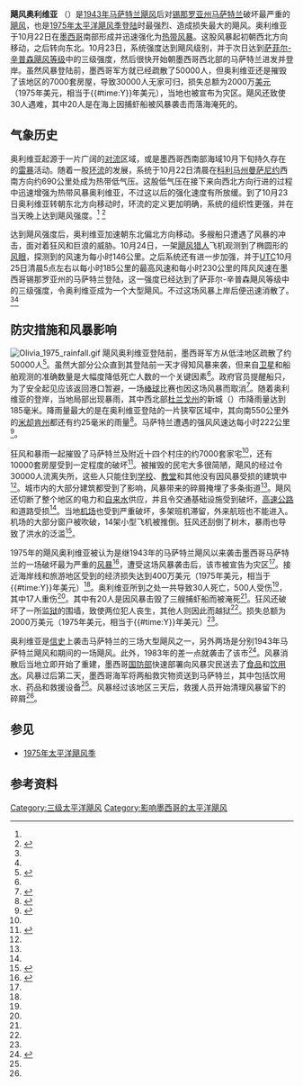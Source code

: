 {{Infobox Hurricane
| Name=飓风奥利维亚
| Type=飓风
| Year=1975
| Basin=EPac
| Image name=[[协调世界时|UTC]]10月24日22点15分，飓风奥利维亚即将登陆
| Image location=Oliviaoct2419752215UTC.gif
| Formed=1975年10月22日
| Dissipated=1975年10月25日
| 1-min winds=100
| Pressure=
| Damages=20
| Inflated=0
| Fatalities=直接造成30人死亡
| Areas=[[墨西哥|墨西哥]]
| Hurricane season=[[1975年太平洋飓风季|1975年太平洋飓风季]]
}}

'''飓风奥利维亚''' （{{lang-en|Hurricane Olivia}}）是[[1943年马萨特兰飓风|1943年马萨特兰飓风]]后对[[锡那罗亚州|锡那罗亚州]][[马萨特兰|马萨特兰]]破坏最严重的[[热带气旋|飓风]]，也是[[1975年太平洋飓风季|1975年太平洋飓风季]][[登陆_(气象学)|登陆]]时最强烈、造成损失最大的飓风。奥利维亚于10月22日在[[墨西哥|墨西哥]]南部形成并迅速强化为[[热带气旋|热带风暴]]。这股风暴起初朝西北方向移动，之后转向东北。10月23日，系统强度达到飓风级别，并于次日达到[[萨菲尔-辛普森飓风等级|萨菲尔-辛普森飓风等级]]中的三级强度，然后很快开始朝墨西哥西北部的马萨特兰进发并登岸。虽然风暴登陆前，墨西哥军方就已经疏散了50000人，但奥利维亚还是摧毁了该地区的7000套房屋，导致30000人无家可归，损失总额为2000万[[美元|美元]]（1975年美元，相当于{{Formatprice|{{Inflation|US|20000000|1975}}}}{{#time:Y}}年美元），当地也被宣布为灾区。飓风还致使30人遇难，其中20人是在海上因捕虾船被风暴袭击而落海淹死的。

== 气象历史 ==
{{storm path|Olivia 1975 track.png}}
奥利维亚起源于一片广阔的[[大气对流|对流]]区域，或是墨西哥西南部海域10月下旬持久存在的[[雷暴|雷暴]]活动。随着一股[[大气环流|环流]]的发展，系统于10月22日清晨在[[科利马州|科利马州]][[曼萨尼约|曼萨尼约]]西南方向约690公里处成为热带低气压。这股低气压在接下来向西北方向行进的过程中迅速增强为热带风暴奥利维亚，不过这以后的强化速度有所放缓。到了10月23日奥利维亚转朝东北方向移动时，环流的定义更加明确，系统的组织性更强，并在当天晚上达到飓风强度。<ref name="mwr"/><!--mwr已在模板定義--><ref name="EPAC HURDAT">{{cite web |author=National Hurricane Center |author2=Hurricane Research Division |author3=Central Pacific Hurricane Center |publisher=United States National Oceanic and Atmospheric Administration's National Weather Service |date=2013-04-05 |accessdate=2013-11-25 |title=The Northeast and North Central Pacific hurricane database 1949-2012 |url=http://www.nhc.noaa.gov/data/hurdat/hurdat2-nencpac-1949-2012-040513.txt |archivedate=2013-10-01 |deadurl=no |archiveurl=https://web.archive.org/web/20131001112711/http://www.nhc.noaa.gov/data/hurdat/hurdat2-nencpac-1949-2012-040513.txt }}</ref>

达到飓风强度后，奥利维亚加速朝东北偏北方向移动。多艘船只遭遇了风暴的冲击，面对着狂风和巨浪的威胁。10月24日，一架[[飓风猎人|飓风猎人]]飞机观测到了椭圆形的[[风眼|风眼]]，探测到的风速为每小时146公里。之后系统还有进一步加强，并于[[协调世界时|UTC]]10月25日清晨5点左右以每小时185公里的最高风速和每小时230公里的阵风风速在墨西哥锡那罗亚州的马萨特兰登陆，这一强度已经达到了萨菲尔-辛普森飓风等级中的三级强度，令奥利维亚成为一个大型飓风。不过这场风暴上岸后便迅速消散了。<ref name="mwr" /><ref name="EPAC HURDAT" />

== 防灾措施和风暴影响 ==
{{Most intense landfalling Pacific hurricanes}}
[[Image:Olivia_1975_rainfall.gif|thumb]]
飓风奥利维亚登陆前，墨西哥军方从低洼地区疏散了约50000人<ref name="ap1027">{{cite news |author=Staff Writer |agency=Associated Press |newspaper=The Victoria Advocate |title=Hurricane Leaves Two Dead |accessdate=2013-11-26 |url=http://news.google.com/newspapers?id=UC8PAAAAIBAJ&sjid=hIUDAAAAIBAJ&pg=7119,4901253&dq=hurricane+olivia&hl=en |archive-date=2022-04-24 |archive-url=https://web.archive.org/web/20220424055722/https://news.google.com/newspapers?id=UC8PAAAAIBAJ&sjid=hIUDAAAAIBAJ&pg=7119,4901253&dq=hurricane+olivia&hl=en }}</ref>。虽然大部分公众直到其登陆前一天才得知风暴来袭，但来自[[卫星|卫星]]和船舶观测的准确数量是大幅度降低死亡人数的一个关键因素<ref name="mwr" />。政府官员提醒船只，为了安全起见应该返回港口暂避，一场[[棒球|棒球]]比赛也因这场风暴而取消<ref name="sp">{{cite web |author=Enrique Vega Ayala |publisher=Noroeste |title="Olivia": Cuatro horas de miedo |accessdate=2013-11-26 |deadurl=no |date=2009-10-20 |url=http://www.noroeste.com.mx/publicaciones.php?id=522344 |archivedate=2012-03-17 |archiveurl=https://web.archive.org/web/20120317183211/http://www.noroeste.com.mx/publicaciones.php?id=522344 }}</ref>。随着奥利维亚的登岸，当地局部出现暴雨，其中西北部[[杜兰戈州|杜兰戈州]]的新城（{{lang|es|Pueblo Nuevo}}）市降雨量达到185毫米。降雨量最大的是在奥利维亚登陆的一片狭窄区域中，其向南550公里外的[[米却肯州|米却肯州]]都还有约25毫米的雨量<ref>{{cite web |author=David M. Roth |date=2009-07-23 |title=Hurricane Olivia - October 21-26, 1975 |publisher=Hydrometeorological Prediction Center |accessdate=2013-11-26 |archivedate=2013-09-22 |deadurl=no |archiveurl=https://web.archive.org/web/20130922004451/http://www.wpc.ncep.noaa.gov/tropical/rain/olivia1975.html |url=http://www.wpc.ncep.noaa.gov/tropical/rain/olivia1975.html }}</ref>。马萨特兰遭遇的强风风速达每小时222公里<ref name="ap1026">{{cite news |author=Staff Writer |title=30000 Homeless, 25 dead in Hurricane |date=1975-10-26 |newspaper=Tri City Herald |agency=Associated Press |url=http://news.google.com/newspapers?id=9gMxAAAAIBAJ&sjid=i-EFAAAAIBAJ&pg=3161,6491680&dq=hurricane+olivia&hl=en |accessdate=2011-02-11}}</ref>。

狂风和暴雨一起摧毁了马萨特兰及附近十四个村庄的约7000套家宅<ref name="mwr" />，还有10000套房屋受到一定程度的破坏<ref name="deseret">{{cite news |author=Staff Writer |agency=United Press International |date=1975-10-27 |title=Hurricane kills 27 |accessdate=2013-11-26 |newspaper=The Deseret News |url=http://news.google.com/newspapers?id=K85SAAAAIBAJ&sjid=OX8DAAAAIBAJ&pg=5746,6910956&dq=hurricane+olivia&hl=en |archive-date=2022-04-24 |archive-url=https://web.archive.org/web/20220424055743/https://news.google.com/newspapers?id=K85SAAAAIBAJ&sjid=OX8DAAAAIBAJ&pg=5746,6910956&dq=hurricane+olivia&hl=en }}</ref>。被摧毁的民宅大多很简陋，飓风的经过令30000人流离失所，这些人只能住到[[学校|学校]]、[[教堂|教堂]]和其他没有因风暴受损的建筑中<ref name="ap1026" />。城市内的大部分建筑都受到了影响，风暴带来的碎屑掩埋了多条街道<ref name="sp" />。飓风还切断了整个地区的电力和[[自来水|自来水]]供应，并且令交通基础设施受到破坏，[[高速公路|高速公路]]和道路受损<ref name="ap1027" />。当地[[机场|机场]]也受到严重破坏，多架班机滞留，外来航班也不能进入。机场的大部分窗户被吹破，14架小型飞机被推倒。狂风还刮倒了树木，暴雨也导致了洪水的泛滥<ref name="calgary">{{cite news |author=John Schmidt |newspaper=The Calgary Herald |date=1975-10-28 |title=Farmers View Wreckage |accessdate=2013-11-26 |url=http://news.google.com/newspapers?id=unJkAAAAIBAJ&sjid=C34NAAAAIBAJ&pg=2292,3763627&dq=hurricane+olivia&hl=en |archive-date=2020-07-25 |archive-url=https://web.archive.org/web/20200725185824/https://news.google.com/newspapers?id=unJkAAAAIBAJ&sjid=C34NAAAAIBAJ&pg=2292,3763627&dq=hurricane+olivia&hl=en |dead-url=no }}</ref>。

1975年的飓风奥利维亚被认为是继1943年的马萨特兰飓风以来袭击墨西哥马萨特兰的一场破坏最为严重的[[风暴|风暴]]<ref>{{cite news |author=Staff Writer |newspaper=Bangor Daily News |accessdate=2013-11-26 |title=Storm Damage Cleanup Begins |date=1975-10-28 |url=http://news.google.com/newspapers?id=NBQ9AAAAIBAJ&sjid=jS4MAAAAIBAJ&pg=3290,4551369&dq=hurricane+olivia&hl=en |archive-date=2022-04-17 |archive-url=https://web.archive.org/web/20220417022338/https://news.google.com/newspapers?id=NBQ9AAAAIBAJ&sjid=jS4MAAAAIBAJ&pg=3290,4551369&dq=hurricane+olivia&hl=en }}</ref>，遭受这场风暴袭击后，该市被宣告为灾区<ref name="deseret" />。接近海岸线和旅游地区受到的经济损失达到400万美元（1975年美元，相当于{{Formatprice|{{Inflation|US|4000000|1975}}}}{{#time:Y}}年美元）<ref name="mwr" />。奥利维亚所到之处一共导致30人死亡，500人受伤<ref name="mwr" />，其中17人重伤<ref name="calgary" />。其中有20人是因风暴击毁了三艘捕虾船而被淹死<ref name="mwr" />。狂风还破坏了一所[[监狱|监狱]]的围墙，致使两位犯人丧生，其他人则因此而越狱<ref name="ap1027" />。损失总额为2000万美元（1975年美元，相当于{{Formatprice|{{Inflation|US|20000000|1975}}}}{{#time:Y}}年美元）<ref name="mwr"/>。

奥利维亚是[[信史|信史]]上袭击马萨特兰的三场大型飓风之一，另外两场是分别1943年马萨特兰飓风和{{link-en|1957年太平洋飓风季|1957 Pacific hurricane season}}期间的一场飓风。此外，1983年的{{link-en|飓风蒂科|Hurricane Tico}}差一点就袭击了该市<ref>{{cite web |author=R. G. Handlers and S. Brand |date=2001-06 |title=Tropical Cyclones Affecting Mazatlan |publisher=NRL Monterrey |accessdate=2012-02-21 |deadurl=yes |archivedate=2012-02-21 |archiveurl=https://web.archive.org/web/20120221221658/http://www.nrlmry.navy.mil/~cannon/thh-nc/mexico/mazatlan/text/sect7.htm |url=http://www.nrlmry.navy.mil/~cannon/thh-nc/mexico/mazatlan/text/sect7.htm }}</ref>。风暴消散后当地立即开始了重建，墨西哥[[国防部|国防部]]快速部署向风暴灾民送去了[[食品|食品]]和[[饮用水|饮用水]]。风暴过后第二天，墨西哥海军将两船救灾物资送到马萨特兰，其中包括饮用水、药品和救援设备<ref name="sp" />。风暴经过该地区三天后，救援人员开始清理风暴留下的碎屑<ref name="calgary" />。

{{clear}}

== 参见 ==
{{portal|热带气旋}}
* [[1975年太平洋飓风季|1975年太平洋飓风季]]

== 参考资料 ==
{{refbegin}}
{{reflist|colwidth=30em}}
{{refend}}

{{DEFAULTSORT:Olivia (1975)}}
[[Category:三级太平洋飓风|Category:三级太平洋飓风]]
[[Category:影响墨西哥的太平洋飓风|Category:影响墨西哥的太平洋飓风]]
{{Good article}}
